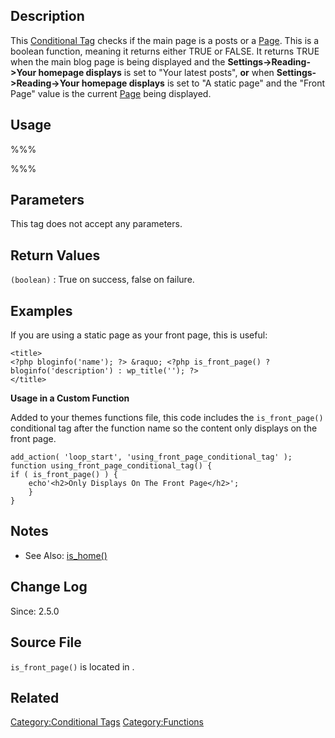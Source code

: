 {{Languages|
{{en|Function_Reference/is_front_page}}
{{zh-cn|Function_Reference/is_front_page}}
{{ar|Function_Reference/is_front_page}}
{{he|סימוכין פונקציות/is_front_page}}
{{ja|関数リファレンス/is_front_page}}
}}
==Description==
This [[Conditional Tags|Conditional Tag]] checks if the main page is a posts or a [[Pages|Page]]. This is a boolean function, meaning it returns either TRUE or FALSE. It returns TRUE when the main blog page is being displayed and the '''Settings->Reading->Your homepage displays''' is set to "Your latest posts", '''or''' when '''Settings->Reading->Your homepage displays''' is set to "A static page" and the "Front Page" value is the current [[Pages|Page]] being displayed.

==Usage==
%%%<?php is_front_page(); ?>%%%

==Parameters==
This tag does not accept any parameters.

==Return Values==
; <tt>(boolean)</tt> : True on success, false on failure.

==Examples==
<!-- Need creative examples. Feel free add one. -->
If you are using a static page as your front page, this is useful: 
<pre>
<title>
<?php bloginfo('name'); ?> &raquo; <?php is_front_page() ? bloginfo('description') : wp_title(''); ?>
</title>
</pre>

<strong>Usage in a Custom Function</strong>

Added to your themes functions file, this code includes the <code>is_front_page()</code> conditional tag after the function name so the content only displays on the front page.

<pre>
add_action( 'loop_start', 'using_front_page_conditional_tag' );
function using_front_page_conditional_tag() {
if ( is_front_page() ) {	
	echo'<h2>Only Displays On The Front Page</h2>';
    }
}
</pre>

==Notes==
* See Also: [[Function Reference/is home|is_home()]]

==Change Log==
Since: 2.5.0

==Source File==
<!-- Need links to current source code files -->
<tt>is_front_page()</tt> is located in {{Trac|wp-includes/query.php}}.

==Related==

{{Conditional Tags}}

{{Tag Footer}}

[[Category:Conditional Tags]]
[[Category:Functions]]